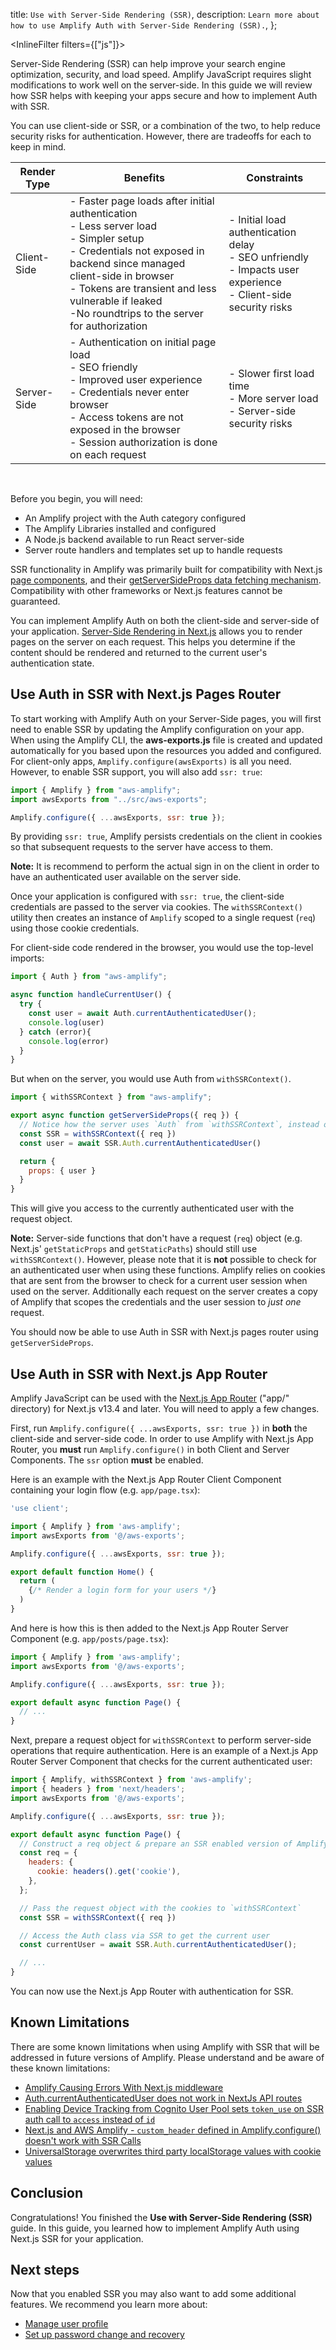   title: `Use with Server-Side Rendering (SSR)`,
  description: `Learn more about how to use Amplify Auth with Server-Side Rendering (SSR).`,
};

<InlineFilter filters={["js"]}>

[comment]: # (source content from /src/fragments/lib/ssr/js/getting-started.mdx ; /src/fragments/lib/ssr/js/next-js-callout.mdx ; /src/fragments/start/getting-started/next/api.mdx ; aws.amazon.com/blogs/mobile/ssr-support-for-aws-amplify-javascript-libraries/)

Server-Side Rendering (SSR) can help improve your search engine optimization, security, and load speed. Amplify JavaScript requires slight modifications to work well on the server-side. In this guide we will review how SSR helps with keeping your apps secure and how to implement Auth with SSR.

<Accordion title='Review the tradeoffs between client-side and SSR auth flows' headingLevel='4' eyebrow='Learn more'>

You can use client-side or SSR, or a combination of the two, to help reduce security risks for authentication.
However, there are tradeoffs for each to keep in mind.

| Render Type | Benefits | Constraints |
|-|-|-|  
| Client-Side | - Faster page loads after initial authentication <br/>- Less server load <br/>- Simpler setup <br/>- Credentials not exposed in backend since managed client-side in browser <br/>- Tokens are transient and less vulnerable if leaked <br/> -No roundtrips to the server for authorization | - Initial load authentication delay <br/>- SEO unfriendly <br/>- Impacts user experience <br/>- Client-side security risks |
| Server-Side | - Authentication on initial page load <br/>- SEO friendly <br/>- Improved user experience <br/>- Credentials never enter browser <br/>- Access tokens are not exposed in the browser <br/>- Session authorization is done on each request | - Slower first load time <br/>- More server load <br/>- Server-side security risks |

</Accordion>

<br/>

Before you begin, you will need:

- An Amplify project with the Auth category configured
- The Amplify Libraries installed and configured
- A Node.js backend available to run React server-side
- Server route handlers and templates set up to handle requests

<Callout warning>

SSR functionality in Amplify was primarily built for compatibility with Next.js [page components](https://nextjs.org/docs/basic-features/pages), and their [getServerSideProps data fetching mechanism](https://nextjs.org/docs/basic-features/data-fetching/get-server-side-props). Compatibility with other frameworks or Next.js features cannot be guaranteed.

</Callout>

You can implement Amplify Auth on both the client-side and server-side of your application. [Server-Side Rendering in Next.js](https://nextjs.org/docs/pages/building-your-application/data-fetching/get-server-side-props) allows you to render pages on the server on each request. This helps you determine if the content should be rendered and returned to the current user's authentication state.

## Use Auth in SSR with Next.js Pages Router

To start working with Amplify Auth on your Server-Side pages, you will first need to enable SSR by updating the Amplify configuration on your app. When using the Amplify CLI, the **aws-exports.js** file is created and updated automatically for you based upon the resources you added and configured. For client-only apps, `Amplify.configure(awsExports)` is all you need. However, to enable SSR support, you will also add `ssr: true`:

```js
import { Amplify } from "aws-amplify";
import awsExports from "../src/aws-exports";

Amplify.configure({ ...awsExports, ssr: true });
```

By providing `ssr: true`, Amplify persists credentials on the client in cookies so that subsequent requests to the server have access to them.

<Callout>

**Note:** It is recommend to perform the actual sign in on the client in order to have an authenticated user available on the server side.

</Callout>

Once your application is configured with `ssr: true`, the client-side credentials are passed to the server via cookies. The `withSSRContext()` utility then creates an instance of `Amplify` scoped to a single request (`req`) using those cookie credentials.

For client-side code rendered in the browser, you would use the top-level imports:

```js
import { Auth } from "aws-amplify";

async function handleCurrentUser() {
  try {
    const user = await Auth.currentAuthenticatedUser();
    console.log(user)
  } catch (error){
    console.log(error)
  }
} 
```

But when on the server, you would use Auth from `withSSRContext()`.

```js
import { withSSRContext } from "aws-amplify";

export async function getServerSideProps({ req }) {
  // Notice how the server uses `Auth` from `withSSRContext`, instead of the top-level `API`.
  const SSR = withSSRContext({ req })
  const user = await SSR.Auth.currentAuthenticatedUser()

  return {
    props: { user }
  }
}
```

This will give you access to the currently authenticated user with the request object.

<Callout>

**Note:** Server-side functions that don't have a request (`req`) object (e.g. Next.js' `getStaticProps` and `getStaticPaths`) should still use `withSSRContext()`. However, please note that it is **not** possible to check for an authenticated user when using these functions. Amplify relies on cookies that are sent from the browser to check for a current user session when used on the server. Additionally each request on the server creates a copy of Amplify that scopes the credentials and the user session to *just one* request.

</Callout>

You should now be able to use Auth in SSR with Next.js pages router using `getServerSideProps`.

## Use Auth in SSR with Next.js App Router

Amplify JavaScript can be used with the [Next.js App Router](https://nextjs.org/docs/app) ("app/" directory) for Next.js v13.4 and later. You will need to apply a few changes.

First, run `Amplify.configure({ ...awsExports, ssr: true })` in **both** the client-side and server-side code. In order to use Amplify with Next.js App Router, you **must** run `Amplify.configure()` in both Client and Server Components. The `ssr` option **must** be enabled.

Here is an example with the Next.js App Router Client Component containing your login flow (e.g. `app/page.tsx`):

```js
'use client';

import { Amplify } from 'aws-amplify';
import awsExports from '@/aws-exports';

Amplify.configure({ ...awsExports, ssr: true });

export default function Home() {
  return (
    {/* Render a login form for your users */}
  )
}
```

And here is how this is then added to the Next.js App Router Server Component (e.g. `app/posts/page.tsx`):

```js
import { Amplify } from 'aws-amplify';
import awsExports from '@/aws-exports';

Amplify.configure({ ...awsExports, ssr: true });

export default async function Page() {
  // ...
}
```

Next, prepare a request object for `withSSRContext` to perform server-side operations that require authentication.  Here is an example of a Next.js App Router Server Component that checks for the current authenticated user:

```js
import { Amplify, withSSRContext } from 'aws-amplify';
import { headers } from 'next/headers';
import awsExports from '@/aws-exports';

Amplify.configure({ ...awsExports, ssr: true });

export default async function Page() {
  // Construct a req object & prepare an SSR enabled version of Amplify
  const req = {
    headers: {
      cookie: headers().get('cookie'),
    },
  };

  // Pass the request object with the cookies to `withSSRContext`
  const SSR = withSSRContext({ req })

  // Access the Auth class via SSR to get the current user
  const currentUser = await SSR.Auth.currentAuthenticatedUser();

  // ...
}

```

You can now use the Next.js App Router with authentication for SSR.

## Known Limitations

[comment]: # (A number of these will be resolved in V6)

There are some known limitations when using Amplify with SSR that will be addressed in future versions of Amplify. Please understand and be aware of these known limitations:
- [Amplify Causing Errors With Next.js middleware](https://github.com/aws-amplify/amplify-js/issues/9145)
- [Auth.currentAuthenticatedUser does not work in NextJs API routes](https://github.com/aws-amplify/amplify-js/issues/10818)
- [Enabling Device Tracking from Cognito User Pool sets `token_use` on SSR auth call to `access` instead of `id`](https://github.com/aws-amplify/amplify-js/issues/10819)
- [Next.js and AWS Amplify - `custom_header` defined in Amplify.configure() doesn't work with SSR Calls](https://github.com/aws-amplify/amplify-js/issues/10290)
- [UniversalStorage overwrites third party localStorage values with cookie values](https://github.com/aws-amplify/amplify-js/issues/8608)


## Conclusion

Congratulations! You finished the **Use with Server-Side Rendering (SSR)** guide. In this guide, you learned how to implement Amplify Auth using Next.js SSR for your application.

## Next steps

Now that you enabled SSR you may also want to add some additional features. We recommend you learn more about:

- [Manage user profile](/lib/auth/manageusers/q/platform/js/)
- [Set up password change and recovery](/lib/auth/password_management/q/platform/js/)

</InlineFilter>
